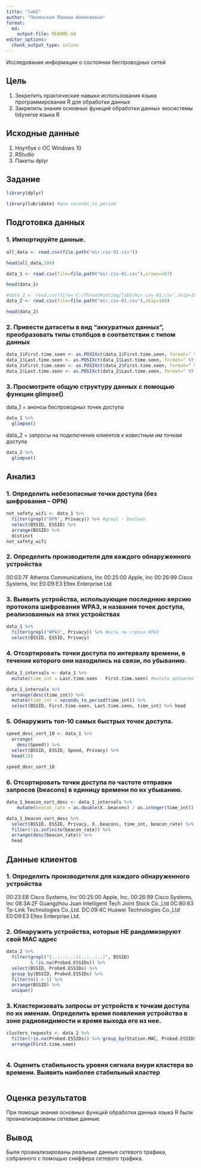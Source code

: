 ```yaml
---
title: "lab5"
author: "Полянская Полина Алексеевна"
format:   
  md:
    output-file: README.md
editor_options: 
  chunk_output_type: inline
---
```


Исследование информации о состоянии беспроводных сетей

## Цель

1.  Зекрепить практические навыки использования языка программирования R для обработки данных
2.  Закрепить знания основных функций обработки данных экосистемы tidyverse языка R


## Исходные данные

1.  Ноутбук с ОС Windows 10
2.  RStudio
3.  Пакеты dplyr

## Задание

```r
library(dplyr)
```
```r
library(lubridate) #для seconds_to_period
```


## Подготовка данных

### 1. Импортируйте данные.
```r
all_data <- read.csv(file.path("mir.csv-01.csv"))
```
```r
head(all_data,180)
```

```r
data_1 <- read.csv(file=file.path("mir.csv-01.csv"),nrows=167)
```
```r
head(data_1)
```

```r
#data_2 <- read.csv(file='C:/ThreatHunting/lab5/mir.csv-01.csv',skip=169)
data_2 <- read.csv(file=file.path("mir.csv-01.csv"),skip=169)
```
```r
head(data_2)
```

### 2. Привести датасеты в вид “аккуратных данных”, преобразовать типы столбцов в соответствии с типом данных
```r
data_1$First.time.seen <- as.POSIXct(data_1$First.time.seen, format=" %Y-%m-%d %H:%M:%S", tz=" UTC ") 
data_1$Last.time.seen <- as.POSIXct(data_1$Last.time.seen, format=" %Y-%m-%d %H:%M:%S", tz=" UTC ") 
data_2$First.time.seen <- as.POSIXct(data_2$First.time.seen, format=" %Y-%m-%d %H:%M:%S", tz=" UTC ") 
data_2$Last.time.seen <- as.POSIXct(data_2$Last.time.seen, format=" %Y-%m-%d %H:%M:%S", tz=" UTC ") 
```

### 3. Просмотрите общую структуру данных с помощью функции glimpse()
data_1 = анонсы беспроводных точек доступа
```r
data_1 %>%
  glimpse()
```
data_2 = запросы на подключение клиентов к известным им точкам доступа
```r
data_2 %>%
  glimpse()
```

## Анализ

### 1. Определить небезопасные точки доступа (без шифрования – OPN)
```r
not_safety_wifi <- data_1 %>% 
  filter(grepl("OPN", Privacy)) %>% #grepl - boolean
  select(BSSID, ESSID) %>%
  arrange(BSSID) %>%
  distinct
not_safety_wifi
```

### 2. Определить производителя для каждого обнаруженного устройства

00:03:7F Atheros Communications, Inc
00:25:00 Apple, Inc
00:26:99 Cisco Systems, Inc
E0:D9:E3 Eltex Enterprise Ltd

### 3. Выявить устройства, использующие последнюю версию протокола шифрования WPA3, и названия точек доступа, реализованных на этих устройствах
```r
data_1 %>%
  filter(grepl("WPA3", Privacy)) %>% #есть ли строка WPA3
  select(BSSID, ESSID, Privacy)
```

### 4. Отсортировать точки доступа по интервалу времени, в течение которого они находились на связи, по убыванию.
```r
data_1_intervals <- data_1 %>% 
  mutate(time_int = Last.time.seen - First.time.seen) #mutate добавляет новые переменные во фрейм данных, сохраняя существующие переменные 
```
```r
data_1_intervals %>%
  arrange(desc(time_int)) %>%
  mutate(time_int = seconds_to_period(time_int)) %>%
  select(BSSID, First.time.seen, Last.time.seen, time_int) %>% head
```

### 5. Обнаружить топ-10 самых быстрых точек доступа.
```r
speed_desc_sort_10 <- data_1 %>%
  arrange(
    desc(Speed)) %>%
  select(BSSID, ESSID, Speed, Privacy) %>%
  head(10)
```
```r
speed_desc_sort_10
```


### 6. Отсортировать точки доступа по частоте отправки запросов (beacons) в единицу времени по их убыванию.
```r
data_1_beacon_sort_desc <- data_1_intervals %>% 
    mutate(beacon_rate = as.double(X..beacons) / as.integer(time_int)) #as.double преобразует данные в числовые значения 
```


```r
data_1_beacon_sort_desc %>%
  select(BSSID, ESSID, Privacy, X..beacons, time_int, beacon_rate) %>%
  filter(!is.infinite(beacon_rate)) %>%
  arrange(desc(beacon_rate)) %>%
  head
```


## Данные клиентов

### 1. Определить производителя для каждого обнаруженного устройства
00:23:EB Cisco Systems, Inc
00:25:00 Apple, Inc.
00:26:99 Cisco Systems, Inc
08:3A:2F Guangzhou Juan Intelligent Tech Joint Stock Co.,Ltd
0C:80:63 Tp-Link Technologies Co.,Ltd.
DC:09:4C Huawei Technologies Co.,Ltd
E0:D9:E3 Eltex Enterprise Ltd.

### 2. Обнаружить устройства, которые НЕ рандомизируют свой MAC адрес
```r
data_2 %>%
  filter(grepl("(..:..:..:)(..:..:..)", BSSID) 
         & !is.na(Probed.ESSIDs)) %>%
  select(BSSID, Probed.ESSIDs) %>%
  group_by(BSSID, Probed.ESSIDs) %>%
  filter(n() > 1) %>%
  arrange(BSSID) %>%
  unique()
```

### 3. Кластеризовать запросы от устройств к точкам доступа по их именам. Определить время появления устройства в зоне радиовидимости и время выхода его из нее.
```r
clusters_requests <- data_2 %>%
  filter(!is.na(Probed.ESSIDs)) %>% group_by(Station.MAC, Probed.ESSIDs) %>%
  arrange(First.time.seen)
```
```r

```

### 4. Оценить стабильность уровня сигнала внури кластера во времени. Выявить наиболее стабильный кластер
```r

```


## Оценка результатов

При помощи знания основных функций обработки данных языка R были проанализированы сетевые данные.

## Вывод

Были проанализированы реальные данные сетевого трафика, собранного с помощью сниффера сетевого трафика.


